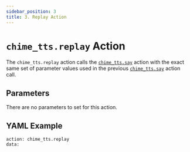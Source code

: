 ```yaml
---
sidebar_position: 3
title: 3. Replay Action
---
```



# `chime_tts.replay` Action

The `chime_tts.replay` action calls the [`chime_tts.say`](/chime_tts/docs/documentation/actions/say-action) action with the exact same set of parameter values used in the previous [`chime_tts.say`](/chime_tts/docs/documentation/actions/say-action) action call.

## Parameters
There are no parameters to set for this action.

## YAML Example

```
action: chime_tts.replay
data:
```
